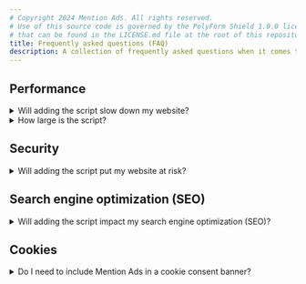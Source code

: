 ```yaml
---
# Copyright 2024 Mention Ads. All rights reserved.
# Use of this source code is governed by the PolyForm Shield 1.0.0 license
# that can be found in the LICENSE.md file at the root of this repository.
title: Frequently asked questions (FAQ)
description: A collection of frequently asked questions when it comes to using the Mention Ads script.
---
```


## Performance

<details>
<summary>Will adding the script slow down my website?</summary>
**No.**
The `defer` attribute guarantees that not only the script is not downloaded before the page finished loading, but also that it won't execute until the page is fully loaded.
</details>

<details>
<summary>How large is the script?</summary>
The script is very small, about 2KB; it's both minified and Brotli-compressed.
GZip compression is also offered for browsers that don't support Brotli, although Brotli provides best compression in most scenarios.
Through the [GitHub CI/CD pipeline](https://github.com/mentionads/frontend/blob/main/.github/workflows/script.yml), the script is uploaded to an R2 bucket.
Then, the script is served through the content delivery network (CDN) of Cloudflare, which is mapped to `cdn.mentionads.com`.
</details>

## Security

<details>
<summary>Will adding the script put my website at risk?</summary>
**No.**
All affiliate links added by Mention Ads have `target="_blank"`, thus `window.opener` will return `null`.
This approach instructs the browser to naviate to the e-commerce store without granting the new browsing context access to your website through the `window.opener` property on the opened window.
Please read the [MDN documentation on `rel="noopener"`](https://developer.mozilla.org/en-US/docs/Web/HTML/Attributes/rel/noopener) for more information; please note that `rel="noopener"` is the equivalent of not setting `target="_blank"` so that the link opens in the same tab.
Mention Ads prefers to open affiliate links in new tabs, thus setting `target="_blank"` will suffice.
</details>

## Search engine optimization (SEO)

<details>
<summary>Will adding the script impact my search engine optimization (SEO)?</summary>
**No.**
All affiliate links added by Mention Ads have `rel="nofollow"`, thus search engines will ignore these outgoing links.
</details>

## Cookies

<details>
<summary>Do I need to include Mention Ads in a cookie consent banner?</summary>
**No.**
Mention Ads does **not** send any cookies.  This can be confirmed by seeing that the `fetch` call in the script does not set `"credentials": "include"` in the payload.  Please read the [MDN documentation on Using Fetch](https://developer.mozilla.org/en-US/docs/Web/API/Fetch_API/Using_Fetch) for more information.

Furthemore, the HTTP preflight (Cross-Origin Resource Sharing) CORS request does not reply with the HTTP header `Access-Control-Allow-Credentials: true`, thus the browser will not allow the endpoint to set any cookies for the root domain or subdomains of `mentionads.com`.  This can be confirmed by using the DevTools in Chrome.  Please read the [MDN documentation on Access-Control-Allow-Credentials](https://developer.mozilla.org/en-US/docs/Web/HTTP/Headers/Access-Control-Allow-Credentials) for more information.
</details>
